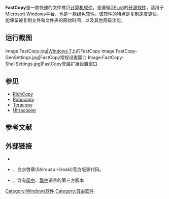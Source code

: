 {{NoteTA|G1=IT|G2=FL}}
{{Infobox Software
| name = FastCopy
| logo =  <!-- [[File:|File:]] -->
| screenshot =  <!-- [[File:|File:]] -->
| developer = 白水啓章(Shirouzu Hiroaki)
| released               = {{Start date|2004|09|27|df=yes/no}}
| frequently_updated     = No<!--發佈版本更新？請不要編輯本頁，只須點按版本號碼！-->
| latest release version = 3.92
| latest release date    = {{Start date and age|2020|08|02|df=yes/no}}<ref>https://fastcopy.jp/en/</ref>
| programming language   = [[C++|C++]]
| platform               = [[Microsoft_Windows|Microsoft Windows]]
| language               = 英语/日语
| genre                  = [[文件管理器|文件管理器]]
| license                = [[GPL|GPL]]v3
| website                = {{URL|https://fastcopy.jp/en/}}
}}

'''FastCopy'''是一款快速的文件拷贝[[计算机软件|计算机软件]]，是遵循[[GPLv3|GPLv3]]的[[开源软件|开源软件]]，适用于[[Microsoft_Windows|Microsoft Windows]]平台，也是一款[[绿色软件|绿色软件]]。该软件的特点是复制速度更快，能保留被复制文件和文件夹的原始时间，以及其他高级功能。

== 运行截图 ==
<gallery>
Image:FastCopy.jpg|[[Windows_7|Windows 7]]上的FastCopy
Image:FastCopy-GenSettings.jpg|FastCopy常规设置窗口
Image:FastCopy-ShellSettings.jpg|FastCopy[[Windows_Explorer|壳层]]扩展设置窗口
</gallery>

== 参见 ==
{{Portal|自由软件}}

* [[RichCopy|RichCopy]]
* [[Robocopy|Robocopy]]
* [[Teracopy|Teracopy]]
* [[Ultracopier|Ultracopier]]

== 参考文献 ==
{{Reflist}}

== 外部链接 ==
* {{Official website|https://fastcopy.jp/en/}}
* {{github|shirouzu/FastCopy|FastCopy}}，白水啓章(Shirouzu Hiroaki)官方版源代码。
* {{github|Mapaler/FastCopy-M|FastCopy-M}}，含有[[简体中文|简中]]、[[繁中|繁中]]语言的第三方版本

{{自由软件小作品}}
[[Category:Windows软件|Category:Windows软件]]
[[Category:自由软件|Category:自由软件]]